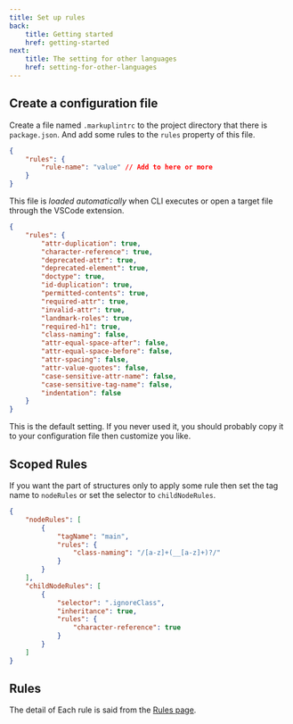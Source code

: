 ```yaml
---
title: Set up rules
back:
    title: Getting started
    href: getting-started
next:
    title: The setting for other languages
    href: setting-for-other-languages
---
```


## Create a configuration file

Create a file named `.markuplintrc` to the project directory that there is `package.json`. And add some rules to the `rules` property of this file.

```json
{
	"rules": {
		"rule-name": "value" // Add to here or more
	}
}
```

This file is _loaded automatically_ when CLI executes or open a target file through the VSCode extension.

```json
{
	"rules": {
		"attr-duplication": true,
		"character-reference": true,
		"deprecated-attr": true,
		"deprecated-element": true,
		"doctype": true,
		"id-duplication": true,
		"permitted-contents": true,
		"required-attr": true,
		"invalid-attr": true,
		"landmark-roles": true,
		"required-h1": true,
		"class-naming": false,
		"attr-equal-space-after": false,
		"attr-equal-space-before": false,
		"attr-spacing": false,
		"attr-value-quotes": false,
		"case-sensitive-attr-name": false,
		"case-sensitive-tag-name": false,
		"indentation": false
	}
}
```

This is the default setting. If you never used it, you should probably copy it to your configuration file then customize you like.

## Scoped Rules

If you want the part of structures only to apply some rule then set the tag name to `nodeRules` or set the selector to `childNodeRules`.

```json
{
	"nodeRules": [
		{
			"tagName": "main",
			"rules": {
				"class-naming": "/[a-z]+(__[a-z]+)?/"
			}
		}
	],
	"childNodeRules": [
		{
			"selector": ".ignoreClass",
			"inheritance": true,
			"rules": {
				"character-reference": true
			}
		}
	]
}
```

## Rules

The detail of Each rule is said from the [Rules page](/rules).
